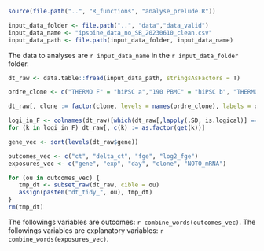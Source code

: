 
```{r setup}
source(file.path("..", "R_functions", "analyse_prelude.R"))

input_data_folder <- file.path("..", "data","data_valid")
input_data_name <- "ipspine_data_no_SB_20230610_clean.csv"
input_data_path <- file.path(input_data_folder, input_data_name)
```

The data to analyses are `r input_data_name` in the `r input_data_folder` folder. 

```{r load-data}
dt_raw <- data.table::fread(input_data_path, stringsAsFactors = T)

ordre_clone <- c("THERMO F" = "hiPSC a","190 PBMC" = "hiPSC b", "THERMO F NEW" = "hiPSC c",  "CLONE A" = "hiPSC d", "MIPS203.B11" = "hiPSC e", "H1" = "H1")

dt_raw[, clone := factor(clone, levels = names(ordre_clone), labels = ordre_clone)]

logi_in_F <- colnames(dt_raw)[which(dt_raw[,lapply(.SD, is.logical)] == T)]
for (k in logi_in_F) dt_raw[, c(k) := as.factor(get(k))]

gene_vec <- sort(levels(dt_raw$gene))

outcomes_vec <- c("ct", "delta_ct", "fge", "log2_fge")
exposures_vec <- c("gene", "exp", "day", "clone", "NOTO_mRNA")

for (ou in outcomes_vec) {
   tmp_dt <- subset_raw(dt_raw, cible = ou)
   assign(paste0("dt_tidy_", ou), tmp_dt)
}
rm(tmp_dt)
```

The followings variables are outcomes: `r combine_words(outcomes_vec)`.
The followings variables are explanatory variables: `r combine_words(exposures_vec)`.
